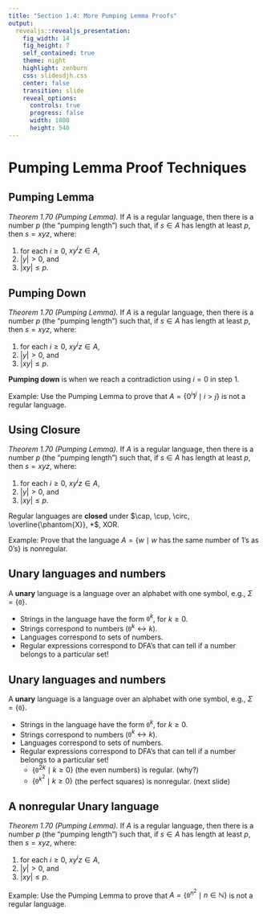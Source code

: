 ```yaml
---
title: "Section 1.4: More Pumping Lemma Proofs"
output: 
  revealjs::revealjs_presentation:
    fig_width: 14 
    fig_height: 7
    self_contained: true
    theme: night
    highlight: zenburn
    css: slidesdjh.css
    center: false
    transition: slide
    reveal_options:
      controls: true
      progress: false
      width: 1080
      height: 540
---
```


# Pumping Lemma Proof Techniques

## Pumping Lemma {data-transition="slide-in fade-out"}

*Theorem 1.70 (Pumping Lemma).* If $A$ is a regular language, then there is a number $p$ (the "pumping length") such that, if $s\in A$ has length at least $p$, then $s = xyz$, where:

1. for each $i \geq 0$, $xy^iz \in A$,
2. $|y| > 0$, and
3. $|xy| \leq p$.


##  Pumping Down {data-transition="fade"}

*Theorem 1.70 (Pumping Lemma).* If $A$ is a regular language, then there is a number $p$ (the "pumping length") such that, if $s\in A$ has length at least $p$, then $s = xyz$, where:

1. for each $i \geq 0$, $xy^iz \in A$,
2. $|y| > 0$, and
3. $|xy| \leq p$.

**Pumping down** is when we reach a contradiction using $i=0$ in step 1.

Example: Use the Pumping Lemma to prove that $A=\{0^i1^j \mid i > j \}$ is not a regular language.

## Using Closure {data-transition="fade-in slide-out"}

*Theorem 1.70 (Pumping Lemma).* If $A$ is a regular language, then there is a number $p$ (the "pumping length") such that, if $s\in A$ has length at least $p$, then $s = xyz$, where:

1. for each $i \geq 0$, $xy^iz \in A$,
2. $|y| > 0$, and
3. $|xy| \leq p$.

Regular languages are **closed** under $\cap, \cup, \circ, \overline{\phantom{X}}, *$, XOR.

Example: Prove that the language $A = \{w \mid w \text{ has the same number of 1's as 0's}\}$ is nonregular.

## Unary languages and numbers {data-transition="slide-in fade-out"}

A **unary** language is a language over an alphabet with one symbol, e.g., $\Sigma = \{\mathtt{0}\}$.

- Strings in the language have the form $\mathtt{0}^k$, for $k\geq 0$.
- Strings correspond to numbers ($\mathtt{0}^k \leftrightarrow k$).
- Languages correspond to sets of numbers.
- Regular expressions correspond to DFA's that can tell if a number belongs to a particular set!

## Unary languages and numbers {data-transition="fade-in slide-out"}

A **unary** language is a language over an alphabet with one symbol, e.g., $\Sigma = \{\mathtt{0}\}$.

- Strings in the language have the form $\mathtt{0}^k$, for $k\geq 0$.
- Strings correspond to numbers ($\mathtt{0}^k \leftrightarrow k$).
- Languages correspond to sets of numbers.
- Regular expressions correspond to DFA's that can tell if a number belongs to a particular set!
    + $\{\mathtt{0}^{2k} \mid k\geq 0\}$ (the even numbers) is regular. (why?)
    + $\{\mathtt{0}^{k^2} \mid k\geq 0\}$ (the perfect squares) is nonregular. (next slide)

## A nonregular Unary language 

*Theorem 1.70 (Pumping Lemma).* If $A$ is a regular language, then there is a number $p$ (the "pumping length") such that, if $s\in A$ has length at least $p$, then $s = xyz$, where:

1. for each $i \geq 0$, $xy^iz \in A$,
2. $|y| > 0$, and
3. $|xy| \leq p$.

Example: Use the Pumping Lemma to prove that $A=\{\mathtt{0}^{n^2} \mid n \in \mathbb{N}\}$ is not a regular language.

